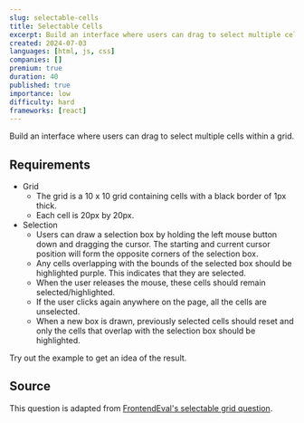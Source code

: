 ```yaml
---
slug: selectable-cells
title: Selectable Cells
excerpt: Build an interface where users can drag to select multiple cells within a grid
created: 2024-07-03
languages: [html, js, css]
companies: []
premium: true
duration: 40
published: true
importance: low
difficulty: hard
frameworks: [react]
---
```


Build an interface where users can drag to select multiple cells within a grid.

## Requirements

- Grid
  - The grid is a 10 x 10 grid containing cells with a black border of 1px thick.
  - Each cell is 20px by 20px.
- Selection
  - Users can draw a selection box by holding the left mouse button down and dragging the cursor. The starting and current cursor position will form the opposite corners of the selection box.
  - Any cells overlapping with the bounds of the selected box should be highlighted purple. This indicates that they are selected.
  - When the user releases the mouse, these cells should remain selected/highlighted.
  - If the user clicks again anywhere on the page, all the cells are unselected.
  - When a new box is drawn, previously selected cells should reset and only the cells that overlap with the selection box should be highlighted.

Try out the example to get an idea of the result.

## Source

This question is adapted from [FrontendEval's selectable grid question](https://frontendeval.com/questions/selectable-grid/).
